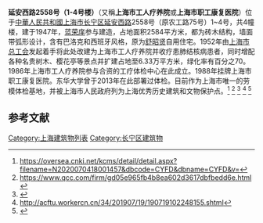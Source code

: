 '''延安西路2558号（1-4号楼）'''（又稱'''上海市工人疗养院'''或'''上海市职工康复医院'''）位于[[中華人民共和國|中華人民共和國]][[上海市|上海市]][[长宁区|长宁区]][[延安西路|延安西路]]2558号（原农工路75号）1~4号，共4幢楼，建于1947年，[[蓝荣庠|蓝荣庠]]参与建造，占地面积2584平方米，都为砖木结构，墙面带弧形设计，含有巴洛克和西班牙风格，原为[[舒昭贤|舒昭贤]]自用住宅。1952年由[[上海市总工会|上海市总工会]]发起着手将此处改建为上海市工人疗养院并收疗患肺结核病患者，同时增配各种名贵树木、樱花亭等景点并扩建占地至6.33万平方米，绿化率有百分之70。1986年上海市工人疗养院参与合资的工疗体检中心在此成立。1988年挂牌上海市职工康复医院。东华大学曾于2013年在此部署过体检。目前作为上海市唯一的劳模体检基地，并被上海市人民政府列为上海优秀历史建筑和文物保护点。<ref>https://oversea.cnki.net/kcms/detail/detail.aspx?filename=N2020070418001457&dbcode=CYFD&dbname=CYFD&v=</ref>
<ref>https://www.qcc.com/firm/gd05e965fb4b8ea602d3617dbfbedd6e.html</ref>
<ref>{{cite web|url=http://web.dhu.edu.cn/tgh/98/02/c5423a38914/page.psp|title=东华大学关于2013年退休教职工赴上海市工人疗养院体检通知|website=web.dhu.edu.cn}}</ref>
<ref>http://acftu.workercn.cn/34/201907/19/190719102248155.shtml</ref>
<ref>{{cite web|url=http://sh.eastday.com/m/20130507/u1a7372583.html|title=上海市工人疗养院　为劳模与职工的健康全力以赴-上海频道-东方网|website=sh.eastday.com}}</ref>

==参考文献==
{{reflist}}

[[Category:上海建筑物列表|Category:上海建筑物列表]]
[[Category:长宁区建筑物|Category:长宁区建筑物]]